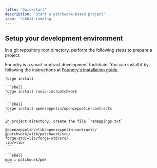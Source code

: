```yaml
---
title: 'Quickstart'
description: 'Start a patchwork-based project'
icon: 'rabbit-running'
---
```


## Setup your development environment

In a git repository root directory, perform the following steps to prepare a project:

<Steps>
<Step title="Install Foundry">

   Foundry is a smart contract development toolchain. You can install it by following the instructions at [Foundry's installation guide](https://book.getfoundry.sh/getting-started/installation).

   ```shell
   forge install
   ```

</Step>
<Step title="Install Patchwork Contracts Library">

    ```shell
    forge install runic-inc/patchwork
    ```

</Step>
<Step title="Install OpenZeppelin Contracts">

    ```shell
    forge install openzeppelin/openzeppelin-contracts
    ```

</Step>
<Step title="Configure Project Remappings">

    In project directory, create the file `remappings.txt`
    ```
    @openzeppelin/=lib/openzeppelin-contracts/
    @patchwork/=lib/patchwork/src/
    forge-std/=lib/forge-std/src/
    lib/=lib/
    ```

</Step>
<Step title="Install PDK">

    ```shell
    npm i patchwork/pdk
    ```

</Step>
</Steps>
